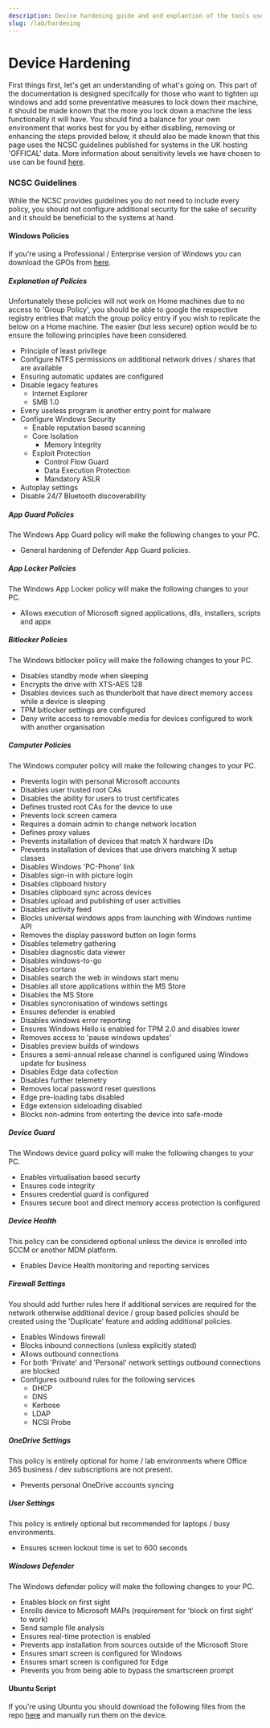 ```yaml
---
description: Device hardening guide and and explantion of the tools used to complete such activities.
slug: /lab/hardening
---
```


# Device Hardening

First things first, let's get an understanding of what's going on. This part of the documentation is designed specifcally for those who want to tighten up windows and add some preventative measures to lock down their machine, it should be made known that the more you lock down a machine the less functionality it will have. You should find a balance for your own environment that works best for you by either disabling, removing or enhancing the steps provided below, it should also be made known that this page uses the NCSC guidelines published for systems in the UK hosting 'OFFICAL' data. More information about sensitivity levels we have chosen to use can be found [here](https://assets.publishing.service.gov.uk/government/uploads/system/uploads/attachment_data/file/286667/FAQ2_-_Managing_Information_Risk_at_OFFICIAL_v2_-_March_2014.pdf).


### NCSC Guidelines 

While the NCSC provides guidelines you do not need to include every policy, you should not configure additional security for the sake of security and it should be beneficial to the systems at hand.

#### Windows Policies 

If you're using a Professional / Enterprise version of Windows you can download the GPOs from [here](https://github.com/ukncsc/Device-Security-Guidance-Configuration-Packs/raw/main/Microsoft/Windows/GPO/NCSC_Windows_GPO.zip).

##### Explanation of Policies 

Unfortunately these policies will not work on Home machines due to no access to 'Group Policy', you should be able to google the respective registry entries that match the group policy entry if you wish to replicate the below on a Home machine. The easier (but less secure) option would be to ensure the following principles have been considered.

- Principle of least privilege 
- Configure NTFS permissions on additional network drives / shares that are available
- Ensuring automatic updates are configured 
- Disable legacy features 
  - Internet Explorer 
  - SMB 1.0
- Every useless program is another entry point for malware
- Configure Windows Security
  - Enable reputation based scanning
  - Core Isolation
    - Memory Integrity 
  - Exploit Protection 
    - Control Flow Guard
    - Data Execution Protection 
    - Mandatory ASLR 
- Autoplay settings 
- Disable 24/7 Bluetooth discoverability


##### App Guard Policies 

The Windows App Guard policy will make the following changes to your PC.

- General hardening of Defender App Guard policies.

##### App Locker Policies 

The Windows App Locker policy will make the following changes to your PC.

- Allows execution of Microsoft signed applications, dlls, installers, scripts and appx

##### Bitlocker Policies 

The Windows bitlocker policy will make the following changes to your PC.

- Disables standby mode when sleeping
- Encrypts the drive with XTS-AES 128
- Disables devices such as thunderbolt that have direct memory access while a device is sleeping
- TPM bitlocker settings are configured 
- Deny write access to removable media for devices configured to work with another organisation

##### Computer Policies 

The Windows computer policy will make the following changes to your PC.

- Prevents login with personal Microsoft accounts 
- Disables user trusted root CAs
- Disables the ability for users to trust certificates
- Defines trusted root CAs for the device to use 
- Prevents lock screen camera
- Requires a domain admin to change network location
- Defines proxy values 
- Prevents installation of devices that match X hardware IDs
- Prevents installation of devices that use drivers matching X setup classes 
- Disables Windows 'PC-Phone' link 
- Disables sign-in with picture login 
- Disables clipboard history
- Disables clipboard sync across devices 
- Disables upload and publishing of user activities
- Disables activity feed 
- Blocks universal windows apps from launching with Windows runtime API 
- Removes the display password button on login forms 
- Disables telemetry gathering
- Disables diagnostic data viewer
- Disables windows-to-go 
- Disables cortana 
- Disables search the web in windows start menu 
- Disables all store applications within the MS Store 
- Disables the MS Store 
- Disables syncronisation of windows settings 
- Ensures defender is enabled
- Disables windows error reporting 
- Ensures Windows Hello is enabled for TPM 2.0 and disables lower 
- Removes access to 'pause windows updates'
- Disables preview builds of windows
- Ensures a semi-annual release channel is configured using Windows update for business 
- Disables Edge data collection
- Disables further telemetry 
- Removes local password reset questions
- Edge pre-loading tabs disabled
- Edge extension sideloading disabled 
- Blocks non-admins from enterting the device into safe-mode 

##### Device Guard 

The Windows device guard policy will make the following changes to your PC.

- Enables virtualisation based securty 
- Ensures code integrity
- Ensures credential guard is configured 
- Ensures secure boot and direct memory access protection is configured

##### Device Health 

This policy can be considered optional unless the device is enrolled into SCCM or another MDM platform.

- Enables Device Health monitoring and reporting services

##### Firewall Settings 

You should add further rules here if additional services are required for the network otherwise additional device / group based policies should be created using the 'Duplicate' feature and adding additional policies.

- Enables Windows firewall 
- Blocks inbound connections (unless explicitly stated)
- Allows outbound connections
- For both 'Private' and 'Personal' network settings outbound connections are blocked
- Configures outbound rules for the following services
  - DHCP
  - DNS
  - Kerbose
  - LDAP
  - NCSI Probe

##### OneDrive Settings 

This policy is entirely optional for home / lab environments where Office 365 business / dev subscriptions are not present.

- Prevents personal OneDrive accounts syncing

##### User Settings 

This policy is entirely optional but recommended for laptops / busy environments.

- Ensures screen lockout time is set to 600 seconds

##### Windows Defender 

The Windows defender policy will make the following changes to your PC.

- Enables block on first sight
- Enrolls device to Microsoft MAPs (requirement for 'block on first sight' to work)
- Send sample file analysis
- Ensures real-time protection is enabled
- Prevents app installation from sources outside of the Microsoft Store
- Ensures smart screen is configured for Windows
- Ensures smart screen is configured for Edge 
- Prevents you from being able to bypass the smartscreen prompt 

#### Ubuntu Script

If you're using Ubuntu you should download the following files from the repo [here](https://github.com/ukncsc/Device-Security-Guidance-Configuration-Packs/tree/main/Linux/UbuntuLTS) and manually run them on the device.